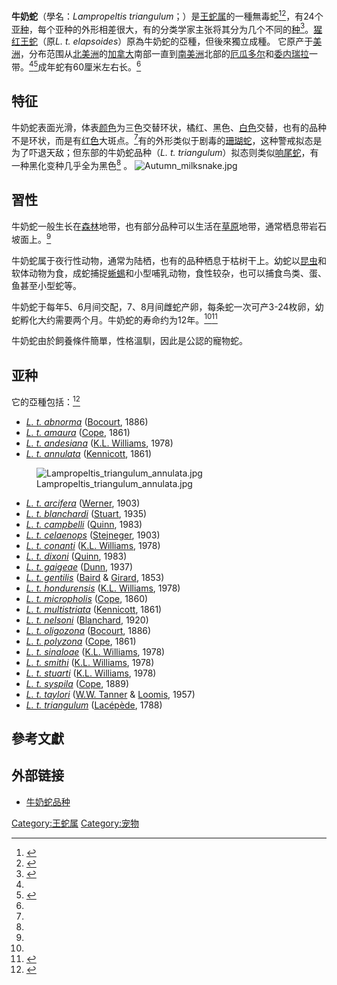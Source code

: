 {{Speciesbox
| image = Red milk snake.JPG
| image_caption = ''Lampropeltis triangulum syspila''
| genus = Lampropeltis
| species = triangulum
| authority = ([[Bernard_Germain_Étienne_comte_de_La_Ville-sur-Illon_La_Cépède|LaCépède]], 1788)<ref name="Grzimek" />
| subdivision_ranks = 亞種
| subdivision = 24
| synonyms = *''Coluber triangulum'' <br>{{small|LaCépède, 1788}}
* ''Pseudoëlaps Y'' <br>{{small|[[Arnold_Adolph_Berthold|Berthold]], 1843}}
* ''Ablabes triangulum'' <br>{{small|— [[André_Marie_Constant_Duméril|A.M.C. Duméril]] & [[Gabriel_Bibron|Bibron]], 1854}}
* ''Lampropeltis triangula'' <br>{{small|— [[Edward_Drinker_Cope|Cope]], 1860}}
* ''Coronella triangulum'' <br>{{small|— [[George_Albert_Boulenger|Boulenger]], 1894}}
* ''Osceola doliata triangula'' <br>{{small|— Cope, 1900}}
}}

'''牛奶蛇'''（學名：''Lampropeltis triangulum''；{{lang-en|milk snake、milksnake}}）是[[王蛇属|王蛇属]]的一種無毒蛇<ref>{{cite web|url=http://www.biokids.umich.edu/critters/Lampropeltis_triangulum/|title=BioKIDS – Kids' Inquiry of Diverse Species, Lampropeltis triangulum, Scarlet kingsnake|first=Animal Diversity|last=Web|website=www.biokids.umich.edu|accessdate=2020-03-23|archive-date=2020-03-23|archive-url=https://web.archive.org/web/20200323065550/http://www.biokids.umich.edu/critters/Lampropeltis_triangulum/|dead-url=no}}</ref><ref>{{cite web|url=http://www.esf.edu/pubprog/brochure/snakes/snakes.htm|title=Snakes of New York|website=SUNY College of Environmental Science and Forestry|accessdate=2020-03-23|archive-date=2020-05-17|archive-url=https://web.archive.org/web/20200517193010/https://www.esf.edu/pubprog/brochure/snakes/snakes.htm|dead-url=no}}</ref>，有24个[[亚种|亚种]]，每个亚种的外形相差很大，有的分类学家主张将其分为几个不同的[[种|种]]<ref name="Grzimek">{{citation
 | title = Grzimek's Animal Life Encyclopedia
 | author8-link = Alan H.
 | editor1-last = Hutchins
 | editor1-first = Michael
 | editor2-last = Evans
 | editor2-first = Arthur V.
 | editor3-last = Jackson
 | editor3-first = Jerome A.
 | editor4-last = Kleiman
 | editor4-first = Devra G.
 | volume = 7: Reptiles
 | edition = 2nd
 | place = Detroit
 | publisher = Gale
 | year = 2004
 | page = 477
 | url = http://go.galegroup.com
 | author1-link = Savitzky
 | accessdate = 2020-09-13
 | archive-date = 2011-05-21
 | archive-url = https://web.archive.org/web/20110521185035/http://go.galegroup.com/
 | dead-url = no
 }}</ref>。[[猩红王蛇|猩红王蛇]]（原''L. t. elapsoides''）原為牛奶蛇的亞種，但後來獨立成種。
它原产于[[美洲|美洲]]，分布范围从[[北美洲|北美洲]]的[[加拿大|加拿大]]南部一直到[[南美洲|南美洲]]北部的[[厄瓜多尔|厄瓜多尔]]和[[委内瑞拉|委内瑞拉]]一带。<ref name="Grzimek" /><ref name="Armstrongetal2001">{{citation
 | title = Analysis of sympatric populations of Lampropeltis triangulum syspila and Lampropeltis triangulum elapsoides, in western Kentucky and adjacent Tennessee with relation to the taxonomic status of the scarlet kingsnake
 | last1 = Armstrong
 | first1 = Michael P.
 | last2 = Frymire
 | first2 = David
 | last3 = Zimmerer
 | first3 = Edmund J.
 | journal = Journal of Herpetology
 | volume = 35
 | issue = 4
 | date = December 2001
 | pages = 688–93
 | url = http://vnweb.hwwilsonweb.com/hww/jumpstart.jhtml?recid=0bc05f7a67b1790e050a2140da939dde29bfd13582719af621eb734dba33044f9d443e023694dc49&fmt=P
 | doi = 10.2307/1565915
 | jstor = 1565915
 | publisher = Journal of Herpetology, Vol. 35, No. 4
 | accessdate = 2011-01-11
 | archive-date = 2019-12-13
 | archive-url = https://web.archive.org/web/20191213210441/http://vnweb.hwwilsonweb.com/hww/jumpstart.jhtml?recid=0bc05f7a67b1790e050a2140da939dde29bfd13582719af621eb734dba33044f9d443e023694dc49&fmt=P
 | dead-url = no
 }}</ref>成年蛇有60厘米左右长。<ref name="Grzimek" />

== 特征 ==

牛奶蛇表面光滑，体表[[颜色|颜色]]为三色交替环状，橘红、黑色、[[白色|白色]]交替，也有的品种不是环状，而是有[[红色|红色]]大斑点。<ref name="Grzimek" />有的外形类似于剧毒的[[珊瑚蛇|珊瑚蛇]]，这种警戒拟态是为了吓退天敌；但东部的牛奶蛇品种（''L. t. triangulum''）拟态则类似[[响尾蛇|响尾蛇]]，有一种黑化变种几乎全为黑色<ref name="Grzimek" />
。
[[Image:Autumn_milksnake.jpg|left]]

== 習性 ==

牛奶蛇一般生长在[[森林|森林]]地带，也有部分品种可以生活在[[草原|草原]]地带，通常栖息带岩石坡面上。<ref name="Grzimek" />

牛奶蛇属于夜行性动物，通常为陆栖，也有的品种栖息于枯树干上。幼蛇以[[昆虫|昆虫]]和软体动物为食，成蛇捕捉[[蜥蜴|蜥蜴]]和小型哺乳动物，食性较杂，也可以捕食鸟类、蛋、鱼甚至小型蛇等。

牛奶蛇于每年5、6月间交配，7、8月间雌蛇产卵，每条蛇一次可产3-24枚卵，幼蛇孵化大约需要两个月。牛奶蛇的寿命约为12年。<ref name="Grzimek" /><ref name="encyc">{{citation
 | title = Encyclopedia of Animals (Milk snake entry)
 | journal = EBSCO Animals
 | publisher = EBSCO Publishing
 | url = http://search.ebscohost.com/login.aspx?direct=true&db=ani&AN=9500200390&site=ehost-live
 | accessdate = 2011-01-11
 | archive-date = 2010-10-11
 | archive-url = https://web.archive.org/web/20101011023125/http://search.ebscohost.com/login.aspx?direct=true&db=ani&AN=9500200390&site=ehost-live
 | dead-url = no
 }}</ref>

牛奶蛇由於飼養條件簡單，性格溫馴，因此是公認的寵物蛇。

== 亚种 ==

它的亞種包括：<ref>{{EMBL species|genus=Lampropeltis|species=triangulum}}</ref>

* ''[[Lampropeltis_triangulum_abnorma|L. t. abnorma]]'' ([[Marie_Firmin_Bocourt|Bocourt]], 1886)
* ''[[Lampropeltis_triangulum_amaura|L. t. amaura]]'' ([[Edward_Drinker_Cope|Cope]], 1861)
*''[[Lampropeltis_triangulum_andesiana|L. t. andesiana]]'' ([[Kenneth_L._Williams|K.L. Williams]], 1978)
* ''[[Lampropeltis_triangulum_annulata|L. t. annulata]]'' ([[Robert_Kennicott|Kennicott]], 1861)

[[File:Lampropeltis_triangulum_annulata.jpg|thumb]]

* ''[[Lampropeltis_triangulum_arcifera|L. t. arcifera]]'' ([[Franz_Werner|Werner]], 1903)
* ''[[Lampropeltis_triangulum_blanchardi|L. t. blanchardi]]'' ([[L.C._Stuart|Stuart]], 1935)
* ''[[Lampropeltis_triangulum_campbelli|L. t. campbelli]]'' ([[H.R._Quinn|Quinn]], 1983)
* ''[[Lampropeltis_triangulum_celaenops|L. t. celaenops]]'' ([[Leonhard_Hess_Stejneger|Stejneger]], 1903)
* ''[[Lampropeltis_triangulum_conanti|L. t. conanti]]'' ([[Kenneth_L._Williams|K.L. Williams]], 1978)
* ''[[Lampropeltis_triangulum_dixoni|L. t. dixoni]]'' ([[H.R._Quinn|Quinn]], 1983)
*  ''[[Lampropeltis_triangulum_gaigeae|L. t. gaigeae]]'' ([[Emmett_Reid_Dunn|Dunn]], 1937)
* ''[[Lampropeltis_triangulum_gentilis|L. t. gentilis]]'' ([[Spencer_Fullerton_Baird|Baird]] & [[Charles_Frédéric_Girard|Girard]], 1853)
*  ''[[Lampropeltis_triangulum_hondurensis|L. t. hondurensis]]'' ([[Kenneth_L._Williams|K.L. Williams]], 1978)
*  ''[[Lampropeltis_triangulum_micropholis|L. t. micropholis]]'' ([[Edward_Drinker_Cope|Cope]], 1860)
* ''[[Lampropeltis_triangulum_multistriata|L. t. multistriata]]'' ([[Robert_Kennicott|Kennicott]], 1861)
* ''[[Lampropeltis_triangulum_nelsoni|L. t. nelsoni]]'' ([[Frank_N._Blanchard|Blanchard]], 1920)
* ''[[Lampropeltis_triangulum_oligozona|L. t. oligozona]]'' ([[Marie_Firmin_Bocourt|Bocourt]], 1886)
* ''[[Lampropeltis_triangulum_polyzona|L. t. polyzona]]'' ([[Edward_Drinker_Cope|Cope]], 1861)
*  ''[[Lampropeltis_triangulum_sinaloae|L. t. sinaloae]]'' ([[Kenneth_L._Williams|K.L. Williams]], 1978)
*  ''[[Lampropeltis_triangulum_smithi|L. t. smithi]]'' ([[Kenneth_L._Williams|K.L. Williams]], 1978)
* ''[[Lampropeltis_triangulum_stuarti|L. t. stuarti]]'' ([[Kenneth_L._Williams|K.L. Williams]], 1978)
*  ''[[Lampropeltis_triangulum_syspila|L. t. syspila]]'' ([[Edward_Drinker_Cope|Cope]], 1889)
*  ''[[Lampropeltis_triangulum_taylori|L. t. taylori]]'' ([[Wilmer_W._Tanner|W.W. Tanner]] & [[R.B._Loomis|Loomis]], 1957)
* ''[[Lampropeltis_triangulum_triangulum|L. t. triangulum]]'' ([[Bernard_Germain_Étienne_comte_de_La_Ville-sur-Illon_La_Cépède|Lacépède]], 1788)

== 參考文獻 ==
{{reflist}}

== 外部链接 ==
{{Commons|Lampropeltis triangulum}}

* [http://www.herpnet.net/Iowa-Herpetology/index.php?option=com_content&task=view&id=51&Itemid=26 牛奶蛇品种] {{Wayback|url=http://www.herpnet.net/Iowa-Herpetology/index.php?option=com_content&task=view&id=51&Itemid=26 |date=20101215224604 }}
{{Taxonbar|from=Q1257513}}

[[Category:王蛇属|Category:王蛇属]]
[[Category:宠物|Category:宠物]]